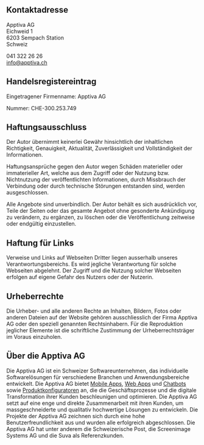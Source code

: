 ## Kontaktadresse

Apptiva AG <br />
Eichweid 1 <br />
6203 Sempach Station <br />
Schweiz

041 322 26 26 <br />
[info@apptiva.ch](mailto:info@apptiva.ch)

## Handelsregistereintrag

Eingetragener Firmenname: Apptiva AG

Nummer: CHE-300.253.749

## Haftungsausschluss

Der Autor übernimmt keinerlei Gewähr hinsichtlich der inhaltlichen Richtigkeit, Genauigkeit, Aktualität, Zuverlässigkeit und Vollständigkeit der Informationen.

Haftungsansprüche gegen den Autor wegen Schäden materieller oder immaterieller Art, welche aus dem Zugriff oder der Nutzung bzw. Nichtnutzung der veröffentlichten Informationen, durch Missbrauch der Verbindung oder durch technische Störungen entstanden sind, werden ausgeschlossen.

Alle Angebote sind unverbindlich. Der Autor behält es sich ausdrücklich vor, Teile der Seiten oder das gesamte Angebot ohne gesonderte Ankündigung zu verändern, zu ergänzen, zu löschen oder die Veröffentlichung zeitweise oder endgültig einzustellen.

## Haftung für Links

Verweise und Links auf Webseiten Dritter liegen ausserhalb unseres Verantwortungsbereichs. Es wird jegliche Verantwortung für solche Webseiten abgelehnt. Der Zugriff und die Nutzung solcher Webseiten erfolgen auf eigene Gefahr des Nutzers oder der Nutzerin.

## Urheberrechte

Die Urheber- und alle anderen Rechte an Inhalten, Bildern, Fotos oder anderen Dateien auf der Website gehören ausschliesslich der Firma Apptiva AG oder den speziell genannten Rechtsinhabern. Für die Reproduktion jeglicher Elemente ist die schriftliche Zustimmung der Urheberrechtsträger im Voraus einzuholen.

## Über die Apptiva AG

Die Apptiva AG ist ein Schweizer Softwareunternehmen, das individuelle Softwarelösungen für verschiedene Branchen und Anwendungsbereiche entwickelt. Die Apptiva AG bietet [Mobile Apps](/angebot/app-entwicklung), [Web Apps](/angebot/development/webentwicklung) und [Chatbots](/angebot/chatbots/) sowie [Produktkonfiguratoren](/angebot/development/konfiguratoren) an, die die Geschäftsprozesse und die digitale Transformation ihrer Kunden beschleunigen und optimieren. Die Apptiva AG setzt auf eine enge und direkte Zusammenarbeit mit ihren Kunden, um massgeschneiderte und qualitativ hochwertige Lösungen zu entwickeln. Die Projekte der Apptiva AG zeichnen sich durch eine hohe Benutzerfreundlichkeit aus und wurden alle erfolgreich abgeschlossen. Die Apptiva AG hat unter anderem die Schweizerische Post, die Screenimage Systems AG und die Suva als Referenzkunden.
